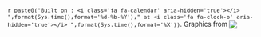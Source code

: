 
<p style="text-align: left; font-size: small;">
`r paste0("Built on : <i class='fa fa-calendar' aria-hidden='true'></i> ",format(Sys.time(),format='%d-%b-%Y')," at <i class='fa fa-clock-o' aria-hidden='true'></i> ",format(Sys.time(),format='%X'))`. Graphics from <img src="./images/freepik.jpg" style="max-height:20px; vertical-align:middle;">
</p>
